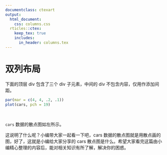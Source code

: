 ```yaml
---
documentclass: ctexart
output:
  html_document: 
    css: columns.css
  rticles::ctex: 
    keep_tex: true
    includes:
      in_header: columns.tex
---
```


# 双列布局

下面的顶层 div 包含了三个 div 子元素，中间的 div 不包含内容，仅用作添加间距。

:::::: {.cols data-latex=""}

::: {.col data-latex="{0.55\textwidth}"}
```r
par(mar = c(4, 4, .2, .1))
plot(cars, pch = 19)
```
:::

::: {.col data-latex="{0.05\textwidth}"}
\ 
<!-- 空 div -->
:::

::: {.col data-latex="{0.4\textwidth}"}

`cars` 数据的散点图如左所示。

这说明了什么呢？小编带大家一起看一下吧，cars 数据的散点图就是用散点画的图，好了，这就是小编给大家分享的 cars 散点图是什么。希望大家看完这篇由小编精心整理的内容后，能对相关知识有所了解，解决你的困惑。
:::
::::::
